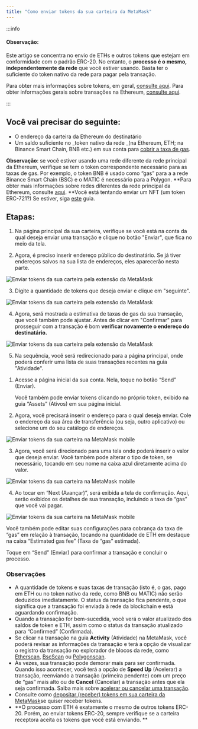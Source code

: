 ```yaml
---
title: "Como enviar tokens da sua carteira da MetaMask"
---
```



:::info

#### Observação:

Este artigo se concentra no envio de ETHs e outros tokens que estejam em conformidade com o padrão ERC-20. No entanto, o **processo é o mesmo, independentemente da rede** que você estiver usando. Basta ter o suficiente do token nativo da rede para pagar pela transação.

Para obter mais informações sobre tokens, em geral, [consulte aqui](/managing-my-tokens/user-guide-tokens). Para obter informações gerais sobre transações na Ethereum, [consulte aqui](/transactions-and-gas/transactions/user-guide-transactions-and-failed-transactions).

:::

## Você vai precisar do seguinte:

- O endereço da carteira da Ethereum do destinatário
- Um saldo suficiente no _token nativo da rede _(na Ethereum, ETH; na Binance Smart Chain, BNB etc.) em sua conta para [cobrir a taxa de gas](/transactions-and-gas/gas-fees/user-guide-gas).

**Observação**: se você estiver usando uma rede diferente da rede principal da Ethereum, verifique se tem o token correspondente necessário para as taxas de gas. Por exemplo, o token BNB é usado como “gas” para a a rede Binance Smart Chain (BSC) e o MATIC é necessário para a Polygon. **Para obter mais informações sobre redes diferentes da rede principal da Ethereum, consulte [aqui](/networks-and-sidechains/managing-networks/user-guide-custom-networks-and-sidechains). **Você está tentando enviar um NFT (um token ERC-721?) Se estiver, siga [este](/nfts/how-do-i-send-receive-or-cash-out-an-nft) guia.

## Etapas:

<Tabs>

<TabItem value="Extensão" label="Extensão">

1. Na página principal da sua carteira, verifique se você está na conta da qual deseja enviar uma transação e clique no botão "Enviar", que fica no meio da tela.

2. Agora, é preciso inserir endereço público do destinatário. Se já tiver endereços salvos na sua lista de endereços, eles aparecerão nesta parte.

<div class="center-container">
  <div class="img-medium">
    <img
      src={
        require("../../../../../../img/i18n/legacy/Send_tokens_from_your_MetaMask_wallet_extension_1.gif")
          .default
      }
      alt="Enviar tokens da sua carteira pela extensão da MetaMask"
    />
  </div>
</div>

3. Digite a quantidade de tokens que deseja enviar e clique em "seguinte".

<div class="center-container">
  <div class="img-medium">
    <img
      src={
        require("../../../../../../img/i18n/legacy/Send_tokens_from_your_MetaMask_wallet_extension_2.gif")
          .default
      }
      alt="Enviar tokens da sua carteira pela extensão da MetaMask"
    />
  </div>
</div>

4. Agora, será mostrada a estimativa de taxas de gas da sua transação, que você também pode ajustar. Antes de clicar em "Confirmar" para prosseguir com a transação é bom **verificar novamente o endereço do destinatário.**

<div class="center-container">
  <div class="img-medium">
    <img
      src={
        require("../../../../../../img/i18n/legacy/Send_tokens_from_your_MetaMask_wallet_extension_3.gif")
          .default
      }
      alt="Enviar tokens da sua carteira pela extensão da MetaMask"
    />
  </div>
</div>

5. Na sequência, você será redirecionado para a página principal, onde poderá conferir uma lista de suas transações recentes na guia "Atividade".

</TabItem>

<TabItem value="Aplicativo para dispositivos móveis" label="Aplicativo para dispositivos móveis">

1. Acesse a página inicial da sua conta. Nela, toque no botão “Send” (Enviar).

   Você também pode enviar tokens clicando no próprio token, exibido na guia “Assets” (Ativos) em sua página inicial.

2. Agora, você precisará inserir o endereço para o qual deseja enviar. Cole o endereço da sua área de transferência (ou seja, outro aplicativo) ou selecione um do seu catálogo de endereços.

<div class="center-container">
  <div class="img-medium">
    <img
      src={
        require("../../../../../../img/i18n/legacy/Send_tokens_from_your_MetaMask_wallet_mobile_1.gif")
          .default
      }
      alt="Enviar tokens da sua carteira na MetaMask mobile"
    />
  </div>
</div>

3. Agora, você será direcionado para uma tela onde poderá inserir o valor que deseja enviar. Você também pode alterar o tipo de token, se necessário, tocando em seu nome na caixa azul diretamente acima do valor.

<div class="center-container">
  <div class="img-medium">
    <img
      src={
        require("../../../../../../img/i18n/legacy/Send_tokens_from_your_MetaMask_wallet_mobile_2.png")
          .default
      }
      alt="Enviar tokens da sua carteira na MetaMask mobile"
    />
  </div>
</div>

4. Ao tocar em “Next (Avançar)”, será exibida a tela de confirmação. Aqui, serão exibidos os detalhes de sua transação, incluindo a taxa de “gas” que você vai pagar.

<div class="center-container">
  <div class="img-medium">
    <img
      src={
        require("../../../../../../img/i18n/legacy/Send_tokens_from_your_MetaMask_wallet_mobile_3.png")
          .default
      }
      alt="Enviar tokens da sua carteira na MetaMask mobile"
    />
  </div>
</div>

Você também pode editar suas configurações para cobrança da taxa de “gas” em relação à transação, tocando na quantidade de ETH em destaque na caixa “Estimated gas fee” (Taxa de “gas” estimada).

Toque em “Send” (Enviar) para confirmar a transação e concluir o processo.

</TabItem>

</Tabs>

### Observações

- A quantidade de tokens e suas taxas de transação (isto é, o gas, pago em ETH ou no token nativo da rede, como BNB ou MATIC) não serão deduzidos imediatamente. O status da transação fica pendente, o que significa que a transação foi enviada à rede da blockchain e está aguardando confirmação.
- Quando a transação for bem-sucedida, você verá o valor atualizado dos saldos de token e ETH, assim como o status da transação atualizado para “Confirmed” (Confirmada).
- Se clicar na transação na guia **Activity** (Atividade) na MetaMask, você poderá revisar as informações da transação e terá a opção de visualizar o registro da transação no explorador de blocos da rede, como [Etherscan](https://etherscan.io/), [BscScan](https://bscscan.com/) ou [Polygonscan](https://polygonscan.com/).
- Às vezes, sua transação pode demorar mais para ser confirmada. Quando isso acontecer, você terá a opção de **Speed Up** (Acelerar) a transação, reenviando a transação (primeira pendente) com um preço de “gas” mais alto ou de **Cancel** (Cancelar) a transação antes que ela seja confirmada. Saiba mais sobre [acelerar ou cancelar uma transação](/transactions-and-gas/transactions/how-to-speed-up-or-cancel-a-pending-transaction).
- Consulte como [depositar (receber) tokens em sua carteira da MetaMask](/getting-started/direct-deposit-receive-tokens-to-your-metamask-wallet)se quiser receber tokens.
- **O processo com ETH é exatamente o mesmo de outros tokens ERC-20. Porém, ao enviar tokens ERC-20, sempre verifique se a carteira receptora aceita os tokens que você está enviando. **
